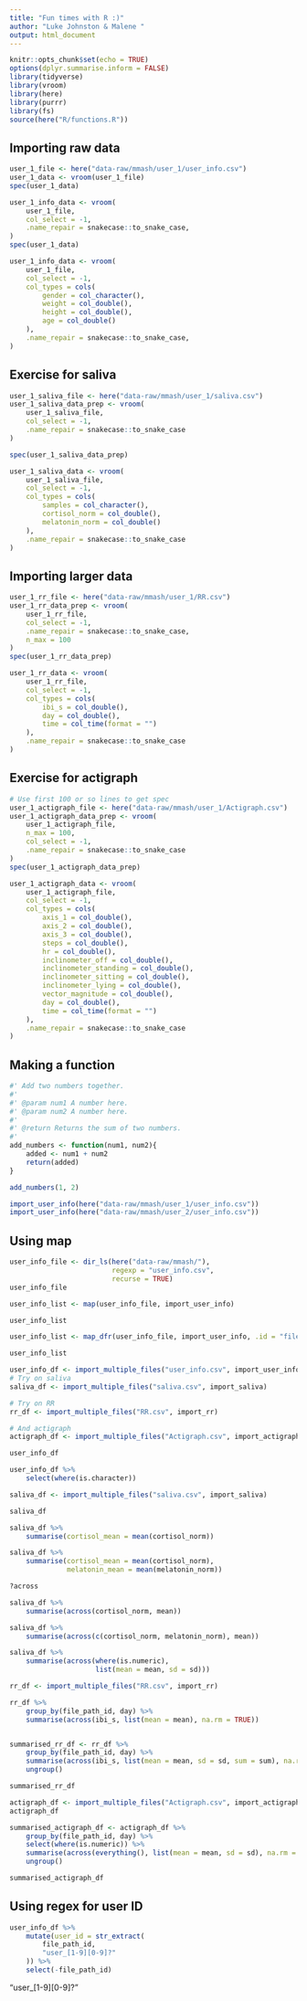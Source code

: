```yaml
---
title: "Fun times with R :)"
author: "Luke Johnston & Malene "
output: html_document
---
```


```r
knitr::opts_chunk$set(echo = TRUE)
options(dplyr.summarise.inform = FALSE)
library(tidyverse)
library(vroom)
library(here)
library(purrr)
library(fs)
source(here("R/functions.R"))
```

## Importing raw data

```r
user_1_file <- here("data-raw/mmash/user_1/user_info.csv")
user_1_data <- vroom(user_1_file)
spec(user_1_data)
```

```r
user_1_info_data <- vroom(
    user_1_file,
    col_select = -1,
    .name_repair = snakecase::to_snake_case,
)
spec(user_1_data)

user_1_info_data <- vroom(
    user_1_file,
    col_select = -1,
    col_types = cols(
        gender = col_character(),
        weight = col_double(),
        height = col_double(),
        age = col_double()
    ),
    .name_repair = snakecase::to_snake_case,
)
```
## Exercise for saliva

```r
user_1_saliva_file <- here("data-raw/mmash/user_1/saliva.csv")
user_1_saliva_data_prep <- vroom(
    user_1_saliva_file,
    col_select = -1,
    .name_repair = snakecase::to_snake_case
)

spec(user_1_saliva_data_prep)

user_1_saliva_data <- vroom(
    user_1_saliva_file,
    col_select = -1,
    col_types = cols(
        samples = col_character(),
        cortisol_norm = col_double(),
        melatonin_norm = col_double()  
    ), 
    .name_repair = snakecase::to_snake_case
)
```


## Importing larger data

```r
user_1_rr_file <- here("data-raw/mmash/user_1/RR.csv")
user_1_rr_data_prep <- vroom(
    user_1_rr_file,
    col_select = -1,
    .name_repair = snakecase::to_snake_case,
    n_max = 100
)
spec(user_1_rr_data_prep)

user_1_rr_data <- vroom(
    user_1_rr_file,
    col_select = -1,
    col_types = cols(
        ibi_s = col_double(),
        day = col_double(),
        time = col_time(format = "")
    ),
    .name_repair = snakecase::to_snake_case
)
```

## Exercise for actigraph

```r

# Use first 100 or so lines to get spec
user_1_actigraph_file <- here("data-raw/mmash/user_1/Actigraph.csv")
user_1_actigraph_data_prep <- vroom(
    user_1_actigraph_file,
    n_max = 100,
    col_select = -1,
    .name_repair = snakecase::to_snake_case
)
spec(user_1_actigraph_data_prep)

user_1_actigraph_data <- vroom(
    user_1_actigraph_file,
    col_select = -1,
    col_types = cols(
        axis_1 = col_double(),
        axis_2 = col_double(),
        axis_3 = col_double(),
        steps = col_double(),
        hr = col_double(),
        inclinometer_off = col_double(),
        inclinometer_standing = col_double(),
        inclinometer_sitting = col_double(),
        inclinometer_lying = col_double(),
        vector_magnitude = col_double(),
        day = col_double(),
        time = col_time(format = "")
    ),
    .name_repair = snakecase::to_snake_case
)
```

## Making a function
```r
#' Add two numbers together.
#'
#' @param num1 A number here.
#' @param num2 A number here.
#'
#' @return Returns the sum of two numbers.
#'
add_numbers <- function(num1, num2){
    added <- num1 + num2
    return(added)
}

add_numbers(1, 2)

import_user_info(here("data-raw/mmash/user_1/user_info.csv"))
import_user_info(here("data-raw/mmash/user_2/user_info.csv"))

```

## Using map

```r
user_info_file <- dir_ls(here("data-raw/mmash/"),
                         regexp = "user_info.csv",
                         recurse = TRUE)
user_info_file
```

```r
user_info_list <- map(user_info_file, import_user_info)

user_info_list
```
```r
user_info_list <- map_dfr(user_info_file, import_user_info, .id = "file_path_id")

user_info_list
```

```r

user_info_df <- import_multiple_files("user_info.csv", import_user_info)
# Try on saliva
saliva_df <- import_multiple_files("saliva.csv", import_saliva)

# Try on RR
rr_df <- import_multiple_files("RR.csv", import_rr)

# And actigraph
actigraph_df <- import_multiple_files("Actigraph.csv", import_actigraph)
```


```r
user_info_df

user_info_df %>% 
    select(where(is.character))

```

```r
saliva_df <- import_multiple_files("saliva.csv", import_saliva)

saliva_df

saliva_df %>% 
    summarise(cortisol_mean = mean(cortisol_norm))

saliva_df %>%
    summarise(cortisol_mean = mean(cortisol_norm),
              melatonin_mean = mean(melatonin_norm))

?across
```


```r
saliva_df %>% 
    summarise(across(cortisol_norm, mean))

saliva_df %>% 
    summarise(across(c(cortisol_norm, melatonin_norm), mean))

saliva_df %>% 
    summarise(across(where(is.numeric),
                     list(mean = mean, sd = sd)))


```

```r
rr_df <- import_multiple_files("RR.csv", import_rr)

rr_df %>% 
    group_by(file_path_id, day) %>% 
    summarise(across(ibi_s, list(mean = mean), na.rm = TRUE))


summarised_rr_df <- rr_df %>%
    group_by(file_path_id, day) %>%
    summarise(across(ibi_s, list(mean = mean, sd = sd, sum = sum), na.rm = TRUE)) %>% 
    ungroup()

summarised_rr_df
```

```r
actigraph_df <- import_multiple_files("Actigraph.csv", import_actigraph)
actigraph_df

summarised_actigraph_df <- actigraph_df %>%
    group_by(file_path_id, day) %>%
    select(where(is.numeric)) %>%
    summarise(across(everything(), list(mean = mean, sd = sd), na.rm = T)) %>%
    ungroup()

summarised_actigraph_df
```

## Using regex for user ID

```r
user_info_df %>% 
    mutate(user_id = str_extract(
        file_path_id,
        "user_[1-9][0-9]?"
    )) %>% 
    select(-file_path_id)
```


"user_[1-9][0-9]?"
